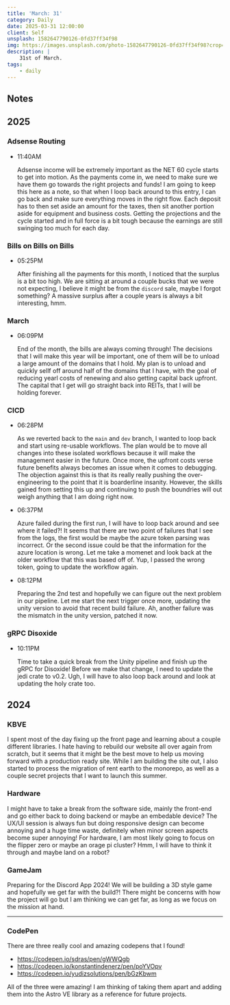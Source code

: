 ```yaml
---
title: 'March: 31'
category: Daily
date: 2025-03-31 12:00:00
client: Self
unsplash: 1582647790126-0fd37ff34f98
img: https://images.unsplash.com/photo-1582647790126-0fd37ff34f98?crop=entropy&cs=srgb&fm=jpg&ixid=MnwzNjM5Nzd8MHwxfHJhbmRvbXx8fHx8fHx8fDE2ODE3NDg2ODY&ixlib=rb-4.0.3&q=85
description: |
    31st of March.
tags:
    - daily
---
```


## Notes

## 2025

### Adsense Routing

-   11:40AM

    Adsense income will be extremely important as the NET 60 cycle starts to get into motion.
    As the payments come in, we need to make sure we have them go towards the right projects and funds!
    I am going to keep this here as a note, so that when I loop back around to this entry, I can go back and make sure everything moves in the right flow.
    Each deposit has to then set aside an amount for the taxes, then sit another portion aside for equipment and business costs.
    Getting the projections and the cycle started and in full force is a bit tough because the earnings are still swinging too much for each day.

### Bills on Bills on Bills

-   05:25PM

    After finishing all the payments for this month, I noticed that the surplus is a bit too high.
    We are sitting at around a couple bucks that we were not expecting, I believe it might be from the `discord` sale, maybe I forgot something?
    A massive surplus after a couple years is always a bit interesting, hmm.


### March

-   06:09PM

    End of the month, the bills are always coming through!
    The decisions that I will make this year will be important, one of them will be to unload a large amount of the domains that I hold.
    My plan is to unload and quickly sellf off around half of the domains that I have, with the goal of reducing yearl costs of renewing and also getting capital back upfront.
    The capital that I get will go straight back into REITs, that I will be holding forever.

### CICD

-   06:28PM

    As we reverted back to the `main` and `dev` branch, I wanted to loop back and start using re-usable workflows.
    The plan would be to move all changes into these isolated workflows because it will make the management easier in the future.
    Once more, the upfront costs verse future benefits always becomes an issue when it comes to debugging.
    The objection against this is that its really really pushing the over-engineering to the point that it is boarderline insanity.
    However, the skills gained from setting this up and continuing to push the boundries will out weigh anything that I am doing right now.

-   06:37PM

    Azure failed during the first run, I will have to loop back around and see where it failed?!
    It seems that there are two point of failures that I see from the logs, the first would be maybe the azure token parsing was incorrect.
    Or the second issue could be that the information for the azure location is wrong.
    Let me take a momenet and look back at the older workflow that this was based off of.
    Yup, I passed the wrong token, going to update the workflow again.

-   08:12PM

    Preparing the 2nd test and hopefully we can figure out the next problem in our pipeline.
    Let me start the next trigger once more, updating the unity version to avoid that recent build failure.
    Ah, another failure was the mismatch in the unity version, patched it now.

### gRPC Disoxide

-   10:11PM

    Time to take a quick break from the Unity pipeline and finish up the gRPC for Disoxide!
    Before we make that change, I need to update the jedi crate to v0.2.
    Ugh, I will have to also loop back around and look at updating the holy crate too.

## 2024

### KBVE

I spent most of the day fixing up the front page and learning about a couple different libraries.
I hate having to rebuild our website all over again from scratch, but it seems that it might be the best move to help us moving forward with a production ready site.
While I am building the site out, I also started to process the migration of rent earth to the monorepo, as well as a couple secret projects that I want to launch this summer.


### Hardware

I might have to take a break from the software side, mainly the front-end and go either back to doing backend or maybe an embedable device?
The UX/UI session is always fun but doing responsive design can become annoying and a huge time waste, definitely when minor screen aspects become super annoying!
For hardware, I am most likely going to focus on the flipper zero or maybe an orage pi cluster? Hmm, I will have to think it through and maybe land on a robot?


### GameJam

Preparing for the Discord App 2024! We will be building a 3D style game and hopefully we get far with the build?!
There might be concerns with how the project will go but I am thinking we can get far, as long as we focus on the mission at hand.


---

### CodePen

There are three really cool and amazing codepens that I found!

- https://codepen.io/sdras/pen/gWWQgb
- https://codepen.io/konstantindenerz/pen/poYVOpv
- https://codepen.io/yudizsolutions/pen/bGzKbwm

All of the three were amazing! I am thinking of taking them apart and adding them into the Astro VE library as a reference for future projects.
